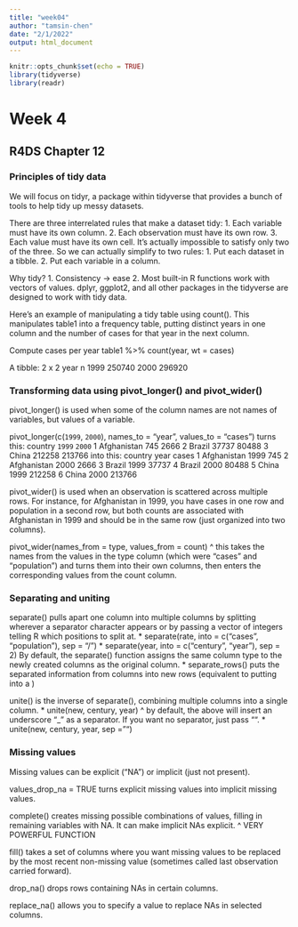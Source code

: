```yaml
---
title: "week04"
author: "tamsin-chen"
date: "2/1/2022"
output: html_document
---
```


```r
knitr::opts_chunk$set(echo = TRUE)
library(tidyverse)
library(readr)
```

# Week 4

## R4DS Chapter 12

### Principles of tidy data

We will focus on tidyr, a package within tidyverse that provides a bunch of tools to help tidy up messy datasets.

There are three interrelated rules that make a dataset tidy:
1. Each variable must have its own column.
2. Each observation must have its own row.
3. Each value must have its own cell.
It's actually impossible to satisfy only two of the three. So we can actually simplify to two rules:
1. Put each dataset in a tibble.
2. Put each variable in a column.

Why tidy?
1. Consistency -> ease
2. Most built-in R functions work with vectors of values. dplyr, ggplot2, and all other packages in the tidyverse are designed to work with tidy data.

Here's an example of manipulating a tidy table using count(). This manipulates table1 into a frequency table, putting distinct years in one column and the number of cases for that year in the next column.

Compute cases per year
table1 %>% 
  count(year, wt = cases)

A tibble: 2 x 2
year      n
<int>  <int>
1999 250740
2000 296920

### Transforming data using pivot_longer() and pivot_wider()

pivot_longer() is used when some of the column names are not names of variables, but values of a variable.

pivot_longer(c(`1999`, `2000`), names_to = "year", values_to = "cases")
turns this:
   country     `1999` `2000`
   <chr>        <int>  <int>
 1 Afghanistan    745   2666
 2 Brazil       37737  80488
 3 China       212258 213766
into this:
   country     year   cases
   <chr>       <chr>  <int>
 1 Afghanistan 1999     745
 2 Afghanistan 2000    2666
 3 Brazil      1999   37737
 4 Brazil      2000   80488
 5 China       1999  212258
 6 China       2000  213766
 
pivot_wider() is used when an observation is scattered across multiple rows. For instance, for Afghanistan in 1999, you have cases in one row and population in a second row, but both counts are associated with Afghanistan in 1999 and should be in the same row (just organized into two columns).

pivot_wider(names_from = type, values_from = count)
^ this takes the names from the values in the type column (which were "cases" and "population") and turns them into their own columns, then enters the corresponding values from the count column.

### Separating and uniting

separate() pulls apart one column into multiple columns by splitting wherever a separator character appears or by passing a vector of integers telling R which positions to split at.
* separate(rate, into = c("cases", "population"), sep = "/")
* separate(year, into = c("century", "year"), sep = 2)
By default, the separate() function assigns the same column type to the newly created columns as the original column.
* separate_rows() puts the separated information from columns into new rows (equivalent to putting into a )

unite() is the inverse of separate(), combining multiple columns into a single column.
* unite(new, century, year)
^ by default, the above will insert an underscore "_" as a separator. If you want no separator, just pass "".
* unite(new, century, year, sep = "")

### Missing values

Missing values can be explicit ("NA") or implicit (just not present). 

values_drop_na = TRUE turns explicit missing values into implicit missing values.

complete() creates missing possible combinations of values, filling in remaining variables with NA. It can make implicit NAs explicit.
^ VERY POWERFUL FUNCTION

fill() takes a set of columns where you want missing values to be replaced by the most recent non-missing value (sometimes called last observation carried forward).

drop_na() drops rows containing NAs in certain columns.

replace_na() allows you to specify a value to replace NAs in selected columns.

